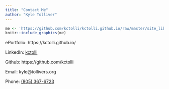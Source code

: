 ```yaml
---
title: "Contact Me"
author: "Kyle Tolliver"
---
```


```r
me <- 'https://github.com/kctolli/kctolli.github.io/raw/master/site_libs/images/me.png'
knitr::include_graphics(me)
```

ePortfolio: https://kctolli.github.io/

LinkedIn: [kctolli](https://www.linkedin.com/in/kctolli/)

Github: https://github.com/kctolli

Email: kyle@tollivers.org

Phone: [(805) 367-6723](tel:18053676723)